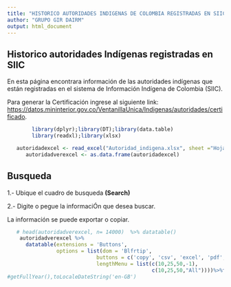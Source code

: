 ---
title: "HISTORICO AUTORIDADES INDIGENAS DE COLOMBIA REGISTRADAS EN SIIC"
author: "GRUPO GIR DAIRM"
output: html_document
---


## Historico autoridades Indígenas registradas en SIIC 



En esta página encontrara información de las autoridades indígenas que están registradas en el sistema de Información Indígena de Colombia (SIIC).

Para generar la Certificación ingrese al siguiente link: <https://datos.mininterior.gov.co/VentanillaUnica/Indigenas/autoridades/certificado>.


```{r , warning=FALSE,cache=FALSE,message=FALSE,echo=FALSE}
        library(dplyr);library(DT);library(data.table)
        library(readxl);library(xlsx)
```


```{r, echo=FALSE, warning=FALSE}
   autoridadexcel <- read_excel("Autoridad_indigena.xlsx", sheet ="Hoja2")
      autoridadverexcel <- as.data.frame(autoridadexcel)
```

## Busqueda


1.- Ubique el cuadro de busqueda **(Search)**

2.- Digite o pegue la informaciÓn que desea buscar.



La información se puede exportar o copiar.



```{r autoridadverexcel, echo=FALSE}
   # head(autoridadverexcel, n= 14000)  %>% datatable() 
    autoridadverexcel %>%
      datatable(extensions = 'Buttons',
                options = list(dom = 'Blfrtip',
                             buttons = c('copy', 'csv', 'excel', 'pdf', 'print'),
                             lengthMenu = list(c(10,25,50,-1),
                                               c(10,25,50,"All"))))%>%formatDate(c(1,6,7,13,14,16), 'toLocaleDateString')
#getFullYear(),toLocaleDateString('en-GB')
```

